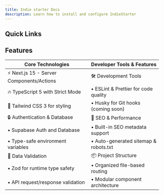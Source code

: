 ```yaml
---
title: Indie starter Docs
description: Learn how to install and configure IndieStarter
---
```



## Quick Links

<Cards>
  <Card
    title="Setup your project"
    description="Learn how to setup Indie Starter"
    href="/guides/installation/"
  />
  <Card
    title="Environment Variables"
    description="Learn more about type safe environment variables"
    href="/guides/environment-variables"
  />
  <Card
    title="Supabase Guide"
    href="/guides/setup-db/"
    description="Learn how to setup Supabase in your project"
  />
  <Card
    title="Payments integration Guide"
    href="/guides/stripe"
    description="Stripe setup for guide"
  />
</Cards>


## Features

| Core Technologies | Developer Tools & Features |
|------------------|---------------------------|
| ⚡ Next.js 15 - Server Components/Actions | 🛠️ Development Tools |
| 🔥 TypeScript 5 with Strict Mode | • ESLint & Prettier for code quality |
| 💎 Tailwind CSS 3 for styling | • Husky for Git hooks (coming soon) |
| 🔒 Authentication & Database | 🤖 SEO & Performance |
| • Supabase Auth and Database | • Built-in SEO metadata support |
| • Type-safe environment variables | • Auto-generated sitemap & robots.txt |
| 🔴 Data Validation | 📦 Project Structure |
| • Zod for runtime type safety | • Organized file-based routing |
| • API request/response validation | • Modular component architecture |
